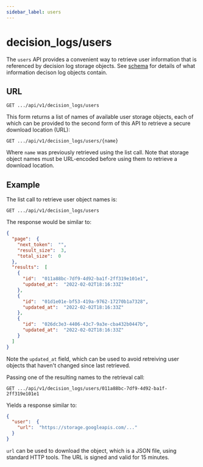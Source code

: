 ```yaml
---
sidebar_label: users
---
```


# decision_logs/users

The `users` API provides a convenient way to retrieve user information that is referenced by decision log storage 
objects. See [schema](/docs/decision-logs-guide/schemas) for details of what information decison log objects contain.

## URL

`GET .../api/v1/decision_logs/users`

This form returns a list of names of available user storage objects, each of which can be provided to the
second form of this API to retrieve a secure download location (URL):

`GET .../api/v1/decision_logs/users/{name}`

Where `name` was previously retrieved using the list call. Note that storage object names must be
URL-encoded before using them to retrieve a download location.

## Example

The list call to retrieve user object names is:

`GET .../api/v1/decision_logs/users`

The response would be similar to:

```json
{
  "page":  {
    "next_token":  "",
    "result_size":  3,
    "total_size":  0
  },
  "results":  [
    {
      "id":  "011a88bc-7df9-4d92-ba1f-2ff319e101e1",
      "updated_at":  "2022-02-02T18:16:33Z"
    },
    {
      "id":  "01d1e01e-bf53-419a-9762-17270b1a7328",
      "updated_at":  "2022-02-02T18:16:33Z"
    },
    {
      "id":  "026dc3e3-4406-43c7-9a3e-cba432b0447b",
      "updated_at":  "2022-02-02T18:16:33Z"
    }
  ]
}
```
Note the `updated_at` field, which can be used to avoid retreiving user objects that haven't changed since last
retrieved.

Passing one of the resulting names to the retrieval call:

`GET .../api/v1/decision_logs/users/011a88bc-7df9-4d92-ba1f-2ff319e101e1`

Yields a response similar to:

```json
{
  "user":  {
    "url":  "https://storage.googleapis.com/..."
  }
}
```

`url` can be used to download the object, which is a JSON file, using standard HTTP tools. The URL is signed
and valid for 15 minutes.
